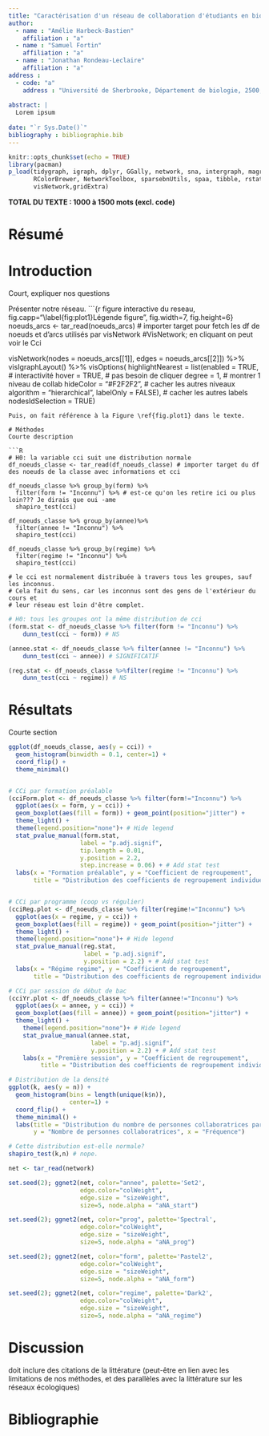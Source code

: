```yaml
---
title: "Caractérisation d'un réseau de collaboration d'étudiants en biologie."
author: 
  - name : "Amélie Harbeck-Bastien" 
    affiliation : "a"
  - name : "Samuel Fortin"
    affiliation : "a"
  - name : "Jonathan Rondeau-Leclaire"
    affiliation : "a"
address :
  - code: "a"
    address : "Université de Sherbrooke, Département de biologie, 2500, Boulevard de l'Université, Sherbrooke, Québec, J1K 2R1"
    
abstract: |
  Lorem ipsum
    
date: "`r Sys.Date()`"
bibliography : bibliographie.bib
---
```


```r
knitr::opts_chunk$set(echo = TRUE)
library(pacman)
p_load(tidygraph, igraph, dplyr, GGally, network, sna, intergraph, magrittr,
       RColorBrewer, NetworkToolbox, sparsebnUtils, spaa, tibble, rstatix, ggpubr,
       visNetwork,gridExtra)
```

__TOTAL DU TEXTE : 1000 à 1500 mots (excl. code)__

# Résumé

# Introduction
Court, expliquer nos questions

Présenter notre réseau. 
```{r figure interactive du reseau, fig.capp="\\label{fig:plot1}Légende figure", fig.width=7, fig.height=6}
noeuds_arcs <- tar_read(noeuds_arcs) # importer target pour fetch les df de noeuds et d'arcs utilisés par visNetwork
#VisNetwork; en cliquant on peut voir le Cci

visNetwork(nodes = noeuds_arcs[[1]], edges = noeuds_arcs[[2]]) %>% 
  visIgraphLayout() %>% 
  visOptions(
    highlightNearest = list(enabled = TRUE, # interactivité
                            hover = TRUE, # pas besoin de cliquer
                            degree = 1, # montrer 1 niveau de collab
                            hideColor = "#F2F2F2", # cacher les autres niveaux
                            algorithm = "hierarchical",
                            labelOnly = FALSE), # cacher les autres labels
             nodesIdSelection = TRUE)
```
Puis, on fait référence à la Figure \ref{fig.plot1} dans le texte.

# Méthodes
Courte description

```R
# H0: la variable cci suit une distribution normale
df_noeuds_classe <- tar_read(df_noeuds_classe) # importer target du df des noeuds de la classe avec informations et cci

df_noeuds_classe %>% group_by(form) %>% 
  filter(form != "Inconnu") %>% # est-ce qu'on les retire ici ou plus loin??? Je dirais que oui -ame
  shapiro_test(cci)

df_noeuds_classe %>% group_by(annee)%>% 
  filter(annee != "Inconnu") %>% 
  shapiro_test(cci)

df_noeuds_classe %>% group_by(regime) %>% 
  filter(regime != "Inconnu") %>% 
  shapiro_test(cci) 

# le cci est normalement distribuée à travers tous les groupes, sauf les inconnus.
# Cela fait du sens, car les inconnus sont des gens de l'extérieur du cours et 
# leur réseau est loin d'être complet.
```

```R
# H0: tous les groupes ont la même distribution de cci
(form.stat <- df_noeuds_classe %>% filter(form != "Inconnu") %>% 
    dunn_test(cci ~ form)) # NS

(annee.stat <- df_noeuds_classe %>% filter(annee != "Inconnu") %>% 
    dunn_test(cci ~ annee)) # SIGNIFICATIF

(reg.stat <- df_noeuds_classe %>%filter(regime != "Inconnu") %>% 
    dunn_test(cci ~ regime)) # NS
```

# Résultats
Courte section

```R
ggplot(df_noeuds_classe, aes(y = cci)) + 
  geom_histogram(binwidth = 0.1, center=1) +
  coord_flip() + 
  theme_minimal()


# CCi par formation préalable
(cciForm.plot <- df_noeuds_classe %>% filter(form!="Inconnu") %>% 
  ggplot(aes(x = form, y = cci)) +
  geom_boxplot(aes(fill = form)) + geom_point(position="jitter") +
  theme_light() +
  theme(legend.position="none")+ # Hide legend
  stat_pvalue_manual(form.stat,  
                    label = "p.adj.signif", 
                    tip.length = 0.01, 
                    y.position = 2.2, 
                    step.increase = 0.06) + # Add stat test
  labs(x = "Formation préalable", y = "Coefficient de regroupement",
       title = "Distribution des coefficients de regroupement individuels par formation préalable."))


# CCi par programme (coop vs régulier)
(cciReg.plot <- df_noeuds_classe %>% filter(regime!="Inconnu") %>% 
  ggplot(aes(x = regime, y = cci)) +
  geom_boxplot(aes(fill = regime)) + geom_point(position="jitter") +
  theme_light() +
  theme(legend.position="none")+ # Hide legend
  stat_pvalue_manual(reg.stat,  
                     label = "p.adj.signif",
                     y.position = 2.2) + # Add stat test
  labs(x = "Régime regime", y = "Coefficient de regroupement",
       title = "Distribution des coefficients de regroupement individuels par type de programme."))

# CCi par session de début de bac
(cciYr.plot <- df_noeuds_classe %>% filter(annee!="Inconnu") %>% 
  ggplot(aes(x = annee, y = cci)) +
  geom_boxplot(aes(fill = annee)) + geom_point(position="jitter") +
  theme_light() +
    theme(legend.position="none")+ # Hide legend
    stat_pvalue_manual(annee.stat,  
                       label = "p.adj.signif",
                       y.position = 2.2) + # Add stat test
    labs(x = "Première session", y = "Coefficient de regroupement",
         title = "Distribution des coefficients de regroupement individuels par session de début de bac."))

```

```R
# Distribution de la densité
ggplot(k, aes(y = n)) + 
  geom_histogram(bins = length(unique(k$n)),
                 center=1) +
  coord_flip() + 
  theme_minimal() +
  labs(title = "Distribution du nombre de personnes collaboratrices par personne étudiante",
       y = "Nombre de personnes collaboratrices", x = "Fréquence")

# Cette distribution est-elle normale?
shapiro_test(k,n) # nope.
```

```R
net <- tar_read(network)

set.seed(2); ggnet2(net, color="annee", palette='Set2', 
                    edge.color="colWeight", 
                    edge.size = "sizeWeight",
                    size=5, node.alpha = "aNA_start")

set.seed(2); ggnet2(net, color="prog", palette='Spectral', 
                    edge.color="colWeight", 
                    edge.size = "sizeWeight",
                    size=5, node.alpha = "aNA_prog")

set.seed(2); ggnet2(net, color="form", palette='Pastel2', 
                    edge.color="colWeight", 
                    edge.size = "sizeWeight",
                    size=5, node.alpha = "aNA_form")

set.seed(2); ggnet2(net, color="regime", palette='Dark2', 
                    edge.color="colWeight", 
                    edge.size = "sizeWeight",
                    size=5, node.alpha = "aNA_regime")
```


# Discussion
doit inclure des citations de la littérature (peut-être en lien avec les limitations de nos méthodes, et des parallèles avec la littérature sur les réseaux écologiques)

# Bibliographie
